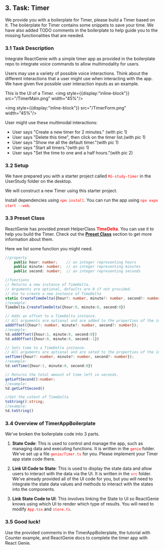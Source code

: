 ## 3. Task: Timer
We provide you with a boilerplate for Timer, please build a Timer based on it.
The boilerplate for Timer contains some snippets to save your time. We have also added TODO comments 
in the boilerplate to help guide you to the missing functionalities that are needed.

### 3.1 Task Description
Integrate ReactGenie with a simple timer app as provided in the boilerplate repo to integrate voice commands to 
allow multimodality for users. 

Users may use a variety of possible voice interactions. Think about the different interactions that a user 
might use when interacting with the app. We have given five possible user interaction inputs as an example.

This is the UI of a Timer. 
<img style={{display:"inline-block"}} src="/TimerMain.png" width="45%"/>

<img style={{display:"inline-block"}} src="/TimerForm.png" width="45%"/>

User might use these multimodal interactions:


* User says "Create a new timer for 2 minutes." (with pic 1)
* User says "Delete this time", then click on the timer list.(with pic 1)
* User says "Show me all the default timer."(with pic 1)
* User says "Start all timers."(with pic 1)
* User says "Set the time to one and a half hours."(with pic 2)

### 3.2 Setup
We have prepared you with a starter project called <font color="red">`RG-study-timer`</font> in the UserStudy folder on the desktop.

We will construct a new Timer using this starter project.

Install dependencies using <font color='red'>`npm install`</font>.
You can run the app using <font color='red'>`npx expo start --web`</font>.

### 3.3 Preset Class
ReactGenie has provided preset HelperClass <font color='red'>**TimeDelta**</font>. You can use it to help you build the Timer.
Check out the [**Preset Class**](https://react-genie-developer-study.vercel.app/geniedoc/preset) section to get more information about them.

Here we list some function you might need.
```typescript filename="TimeDelta"
//property
    public hour: number;    // an integer representing hours
    public minute: number;  // an integer representing minutes
    public second: number;  // an integer representing seconds

//functions
// Returns a new instance of TimeDelta.
// Arguments are optional, defaults are 0 if not provided. 
// Use to create a new instance of TimeDelta
static CreateTimeDelta({hour?: number, minute?: number, second?: number}) : TimeDelta;
//example:
TimeDelta.CreateTimeDelta({hour:0, minute:0, second:0})

// Adds an offset to a TimeDelta instance.
// All arguments are optional and are added to the properties of the instance
addOffset({hour?: number, minute?: number, second?: number});
//example: 
td.addOffset({hour:1, minute:0, second:0})
td.addOffset({hour:0, minute:0, second:-1})

// Sets time to a TimeDelta instance.
// All arguments are optional and are seted to the properties of the instance
setTime({hour?: number, minute?: number, second?: number});
//example: 
td.setTime({hour:1, minute:0, second:0})

// Returns the total amount of time left in seconds.
getLeftSecond():number;
//example: 
td.getLeftSecond()

//Get the cotent of TimeDelta
toString():string;
//example: 
td.toString()
```

### 3.4 Overview of TimerAppBoilerplate 

We've broken the boilerplate code into 3 parts.

1. **State Code**: This is used to control and manage the app, such as managing data and executing functions. 
It is written in the <font color="red">`genie`</font> folder. We've set up a file <font color="red">`genie/Timer.ts`</font> for you. Please implement 
your Timer app state code there.

2. **Link UI Code to State**: This is used to display the state data and allow users to interact with the data via the UI. It is written in the
<font color="red">`src`</font> folder. We've already provided all of the UI code for you, but you will need to integrate 
the state data values and methods to interact with the states into the components.

3. **Link State Code to UI**: This involves linking the State to UI so ReactGenie knows using which UI to render which type of results. You will need to modify <font color="red">`App.tsx`</font> and <font color="red">`store.ts`</font>.

### 3.5 Good luck!

Use the provided comments in the TimerAppBoilerplate, the tutorial with Counter example, and ReactGenie docs to 
complete the timer app with React Genie.